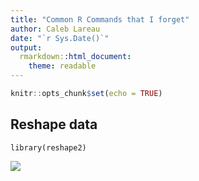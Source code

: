 ```yaml
---
title: "Common R Commands that I forget"
author: Caleb Lareau
date: "`r Sys.Date()`"
output:
  rmarkdown::html_document:
    theme: readable
---
```


```r
knitr::opts_chunk$set(echo = TRUE)
```

## Reshape data

```
library(reshape2)
```

![](media/dcast.png)